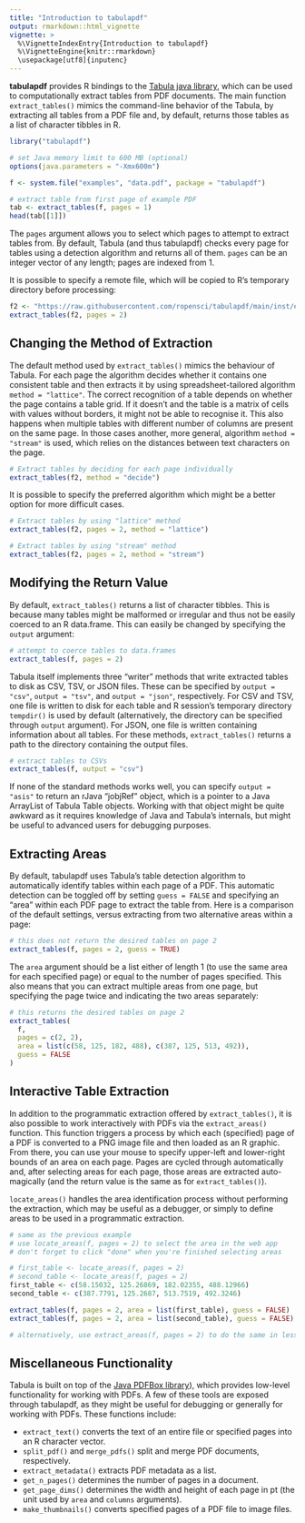 ```yaml
---
title: "Introduction to tabulapdf"
output: rmarkdown::html_vignette
vignette: >
  %\VignetteIndexEntry{Introduction to tabulapdf}
  %\VignetteEngine{knitr::rmarkdown}
  \usepackage[utf8]{inputenc}
---
```


**tabulapdf** provides R bindings to the
[Tabula java library](https://github.com/tabulapdf/tabula-java/), which can be
used to computationally extract tables from PDF documents. The main function
`extract_tables()` mimics the command-line behavior of the Tabula, by extracting
all tables from a PDF file and, by default, returns those tables as a list of
character tibbles in R.

```r
library("tabulapdf")

# set Java memory limit to 600 MB (optional)
options(java.parameters = "-Xmx600m")

f <- system.file("examples", "data.pdf", package = "tabulapdf")

# extract table from first page of example PDF
tab <- extract_tables(f, pages = 1)
head(tab[[1]])
```

The `pages` argument allows you to select which pages to attempt to extract
tables from. By default, Tabula (and thus tabulapdf) checks every page for
tables using a detection algorithm and returns all of them. `pages` can be an
integer vector of any length; pages are indexed from 1.

It is possible to specify a remote file, which will be copied to R's temporary
directory before processing:

```r
f2 <- "https://raw.githubusercontent.com/ropensci/tabulapdf/main/inst/examples/data.pdf"
extract_tables(f2, pages = 2)
```

## Changing the Method of Extraction

The default method used by `extract_tables()` mimics the behaviour of Tabula.
For each page the algorithm decides whether it contains one consistent table
and then extracts it by using spreadsheet-tailored algorithm
`method = "lattice"`. The correct recognition of a table depends on whether the
page contains a table grid. If it doesn't and the table is a matrix of cells
with values without borders, it might not be able to recognise it. This also
happens when multiple tables with different number of columns are present on the
same page. In those cases another, more general, algorithm `method = "stream"`
is used, which relies on the distances between text characters on the page.

```r
# Extract tables by deciding for each page individually
extract_tables(f2, method = "decide")
```

It is possible to specify the preferred algorithm which might be a better option
for more difficult cases.

```r
# Extract tables by using "lattice" method
extract_tables(f2, pages = 2, method = "lattice")
```

```r
# Extract tables by using "stream" method
extract_tables(f2, pages = 2, method = "stream")
```

## Modifying the Return Value

By default, `extract_tables()` returns a list of character tibbles. This is
because many tables might be malformed or irregular and thus not be easily
coerced to an R data.frame. This can easily be changed by specifying the
`output` argument:

```r
# attempt to coerce tables to data.frames
extract_tables(f, pages = 2)
```

Tabula itself implements three "writer" methods that write extracted tables to
disk as CSV, TSV, or JSON files. These can be specified by `output = "csv"`,
`output = "tsv"`, and `output = "json"`, respectively. For CSV and TSV, one file
is written to disk for each table and R session's temporary directory
`tempdir()` is used by default (alternatively, the directory can be specified
through `output` argument). For JSON, one file is written containing information
about all tables. For these methods, `extract_tables()` returns a path to the
directory containing the output files.

```r
# extract tables to CSVs
extract_tables(f, output = "csv")
```

If none of the standard methods works well, you can specify `output = "asis"` to
return an rJava "jobjRef" object, which is a pointer to a Java ArrayList of
Tabula Table objects. Working with that object might be quite awkward as it
requires knowledge of Java and Tabula's internals, but might be useful to
advanced users for debugging purposes.

## Extracting Areas

By default, tabulapdf uses Tabula's table detection algorithm to automatically
identify tables within each page of a PDF. This automatic detection can be
toggled off by setting `guess = FALSE` and specifying an "area" within each PDF
page to extract the table from. Here is a comparison of the default settings,
versus extracting from two alternative areas within a page:

```r
# this does not return the desired tables on page 2
extract_tables(f, pages = 2, guess = TRUE)
```

The `area` argument should be a list either of length 1 (to use the same area
for each specified page) or equal to the number of pages specified. This also
means that you can extract multiple areas from one page, but specifying the page
twice and indicating the two areas separately:

```r
# this returns the desired tables on page 2
extract_tables(
  f,
  pages = c(2, 2),
  area = list(c(58, 125, 182, 488), c(387, 125, 513, 492)),
  guess = FALSE
)
```

## Interactive Table Extraction

In addition to the programmatic extraction offered by `extract_tables()`, it is
also possible to work interactively with PDFs via the `extract_areas()`
function. This function triggers a process by which each (specified) page of a
PDF is converted to a PNG image file and then loaded as an R graphic. From
there, you can use your mouse to specify upper-left and lower-right bounds of an
area on each page. Pages are cycled through automatically and, after selecting
areas for each page, those areas are extracted auto-magically (and the return
value is the same as for `extract_tables()`).

`locate_areas()` handles the area identification process without performing the
extraction, which may be useful as a debugger, or simply to define areas to be
used in a programmatic extraction.

```r
# same as the previous example
# use locate_areas(f, pages = 2) to select the area in the web app
# don't forget to click "done" when you're finished selecting areas

# first_table <- locate_areas(f, pages = 2)
# second_table <- locate_areas(f, pages = 2)
first_table <- c(58.15032, 125.26869, 182.02355, 488.12966)
second_table <- c(387.7791, 125.2687, 513.7519, 492.3246)

extract_tables(f, pages = 2, area = list(first_table), guess = FALSE)
extract_tables(f, pages = 2, area = list(second_table), guess = FALSE)

# alternatively, use extract_areas(f, pages = 2) to do the same in less steps
```

## Miscellaneous Functionality

Tabula is built on top of the
[Java PDFBox library](https://pdfbox.apache.org/)), which provides low-level
functionality for working with PDFs. A few of these tools are exposed through
tabulapdf, as they might be useful for debugging or generally for working with
PDFs. These functions include:

 - `extract_text()` converts the text of an entire file or specified pages into
    an R character vector.
 - `split_pdf()` and `merge_pdfs()` split and merge PDF documents, respectively.
 - `extract_metadata()` extracts PDF metadata as a list.
 - `get_n_pages()` determines the number of pages in a document.
 - `get_page_dims()` determines the width and height of each page in pt (the
    unit used by `area` and `columns` arguments).
 - `make_thumbnails()` converts specified pages of a PDF file to image files.
